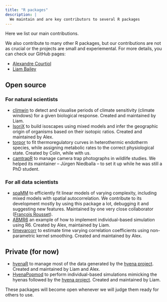 ```yaml
---
title: "R packages"
description: |
  We maintain and are key contributors to several R packages
---
```

Here we list our main contributions. 

We also contribute to many other R packages, but our contributions are not as crucial or the projects are small and experiemental.
For more details, you can check our GitHub pages:

- [<i class='fa fa-github'></i> Alexandre Courtiol](https://github.com/courtiol)
- [<i class='fa fa-github'></i> Liam Bailey](https://github.com/LiamDBailey)

## Open source

### For natural scientists

- [climwin](https://cran.r-project.org/web/packages/climwin/index.html) to detect and visualise periods of climate sensitivity (climate windows) for a given biological response. Created and maintained by Liam.
- [IsoriX](https://cran.r-project.org/web/packages/IsoriX/index.html) to build isoscapes using mixed models and infer the geographic origin of organisms based on their isotopic ratios. Created and maintained by Alex.
- [torpor](https://github.com/vullioud/torpor) to fit thermoregulatory curves in heterothermic endotherm species, while assigning metabolic rates to the correct physiological state. Created by Colin, while with us.
- [camtrapR](https://cran.r-project.org/web/packages/camtrapR/index.html) to manage camera trap photographs in wildlife studies. We helped its maintainer -- Jürgen Niedballa -- to set it up while he was still a PhD student.

### For all data scientists

- [spaMM](https://cran.r-project.org/web/packages/spaMM/index.html) to efficiently fit linear models of varying complexity, including mixed models with spatial autocorrelation. We contribute to its development mostly by using this package a lot, debugging it and suggesting new features. Maintained by one very close collaborator ([François Rousset](https://kimura.univ-montp2.fr/~rousset)).
- [ABMR6](https://github.com/LiamDBailey/ABMR6) an example of how to implement individual-based simulation using R6. Created by Alex, maintained by Liam.
- [timevarcorr](https://github.com/courtiol/timevarcorr) to estimate time varying correlation coefficients using non-parametric kernel smoothing. Created and maintained by Alex.

## Private (for now)

- [hyenaR](https://github.com/hyenaproject/hyenaR) to manage most of the data generated by the [hyena project](https://hyena-project.com). Created and maintained by Liam and Alex.
- [HyenaPopmod ](https://github.com/hyenaproject/HyenaPopmod) to perform individual-based simulations mimicking the hyenas followed by the [hyena project](https://hyena-project.com). Created and maintained by Liam.

These packages will become open whenever we will judge them ready for others to use.
